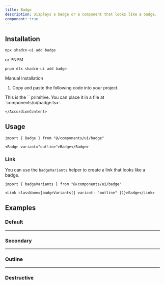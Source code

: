 ```yaml
---
title: Badge
description: Displays a badge or a component that looks like a badge.
component: true
---
```


<ComponentExample src="/components/examples/badge/demo.tsx">
  <BadgeDemo />
</ComponentExample>

## Installation

```bash
npx shadcn-ui add badge
```
or PNPM
```bash
pnpm dlx shadcn-ui add badge
```

<Accordion type="single" collapsible>
  <AccordionItem value="manual-installation">
    <AccordionTrigger>Manual Installation</AccordionTrigger>
    <AccordionContent>

1. Copy and paste the following code into your project.

<ComponentSource src="/components/ui/badge.tsx" />

<Callout>
  This is the `<Badge />` primitive. You can place it in a file at
  `components/ui/badge.tsx`.
</Callout>

    </AccordionContent>

  </AccordionItem>
</Accordion>

## Usage

```tsx
import { Badge } from "@/components/ui/badge"
```

```tsx
<Badge variant="outline">Badge</Badge>
```

### Link

You can use the `badgeVariants` helper to create a link that looks like a badge.

```tsx
import { badgeVariants } from "@/components/ui/badge"
```

```tsx
<Link className={badgeVariants({ variant: "outline" })}>Badge</Link>
```

## Examples

### Default

<ComponentExample src="/components/examples/badge/demo.tsx">
  <BadgeDemo />
</ComponentExample>

---

### Secondary

<ComponentExample src="/components/examples/badge/secondary.tsx">
  <BadgeSecondary />
</ComponentExample>

---

### Outline

<ComponentExample src="/components/examples/badge/outline.tsx">
  <BadgeOutline />
</ComponentExample>

---

### Destructive

<ComponentExample src="/components/examples/badge/destructive.tsx">
  <BadgeDestructive />
</ComponentExample>
